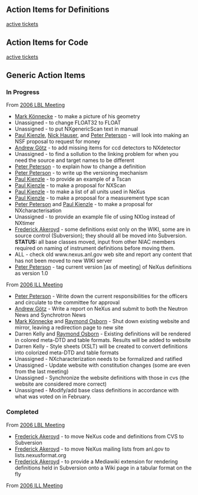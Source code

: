 == Action Items for Definitions ==
[http://trac.nexusformat.org/definitions/report/1|Definitions active tickets]
== Action Items for Code ==
[http://trac.nexusformat.org/code/report/1|Code active tickets]
== Generic Action Items ==
===In Progress===
From [[Media:NIAC2006LBL_minutes.pdf|2006 LBL Meeting]]
* [[User:Mark Koennecke|Mark Könnecke]] - to make a picture of his geometry
* Unassigned - to change FLOAT32 to FLOAT
* Unassigned - to put NXgenericScan text in manual
* [[User:Paul Kienzle|Paul Kienzle]], [[User:nick|Nick Hauser]], and [[User:Peter Peterson|Peter Peterson]] - will look into making an NSF proposal to request for money
* [[User:Andy Gotz|Andrew Götz]] - to add missing items for ccd detectors to NXdetector
* Unassigned - to find a sollution to the linking problem for when you need the source and target names to be different
* [[User:Peter Peterson|Peter Peterson]] - to explain how to change a definition
* [[User:Peter Peterson|Peter Peterson]] - to write up the versioning mechanism
* [[User:Paul Kienzle|Paul Kienzle]] - to provide an example of a Tscan
* [[User:Paul Kienzle|Paul Kienzle]] - to make a proposal for NXScan
* [[User:Paul Kienzle|Paul Kienzle]] - to make a list of all units used in NeXus
* [[User:Paul Kienzle|Paul Kienzle]] -  to make a proposal for a measurement type scan
* [[User:Peter Peterson|Peter Peterson]] and [[User:Paul Kienzle|Paul Kienzle]] - to make a proposal for NXcharacterisation
* Unassigned - to provide an example file of using NXlog instead of NXtimer
* [[User:Freddie Akeroyd|Frederick Akeroyd]] - some definitions exist only on the WIKI, some are in source control (Subversion); they should all be moved into Subversion. '''STATUS:''' all base classes moved, input from other NIAC members required on naming of instrument definitions before moving them.
* ALL - check old www.nexus.anl.gov web site and report any content that has not been moved to new WIKI server
* [[User:Peter Peterson|Peter Peterson]] - tag current version [as of meeting] of NeXus definitions as version 1.0

From [[Media:NIAC2006minutes.pdf|2006 ILL Meeting]]
* [[User:Peter Peterson|Peter Peterson]] - Write down the current responsibilities for the officers and circulate to the committee for approval
* [[User:Andy Gotz|Andrew Götz]] - Write a report on NeXus and submit to both the Neutron News and Synchrotron News
* [[User:Mark Koennecke|Mark Könnecke]] and [[User:Ray Osborn|Raymond Osborn]] - Shut down existing website and mirror, leaving a redirection page to new site
* Darren Kelly and [[User:Ray Osborn|Raymond Osborn]] - Existing definitions will be rendered in colored meta-DTD and table formats. Results will be added to website
* Darren Kelly - Style sheets (XSLT) will be created to convert definitions into colorized meta-DTD and table formats
* Unassigned - NXcharacterization needs to be formalized and ratified
* Unassigned - Update website with constitution changes (some are even from the last meeting)
* Unassigned - Synchronize the website definitions with those in cvs (the website are considered more correct)
* Unassigned - Modify/add base class definitions in accordance with what was voted on in February.

===Completed===
From [[Media:NIAC2006LBL_minutes.pdf|2006 LBL Meeting]]
* [[User:Freddie Akeroyd|Frederick Akeroyd]] - to move NeXus code and definitions from CVS to Subversion
* [[User:Freddie Akeroyd|Frederick Akeroyd]] - to move NeXus mailing lists from anl.gov to lists.nexusformat.org
* [[User:Freddie Akeroyd|Frederick Akeroyd]] - to provide a Mediawiki extension for rendering definitions held in Subversion onto a Wiki page in a tabular format on the fly

From [[Media:NIAC2006minutes.pdf|2006 ILL Meeting]]